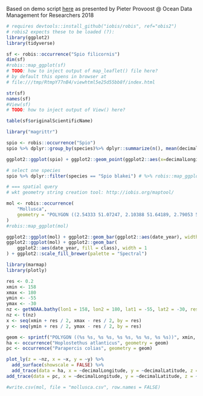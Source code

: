 Based on demo script [here](https://github.com/iobis/training/blob/master/odmr/script.R)
as presented by Pieter Provoost @ Ocean Data Management for Researchers 2018

```r
# requires devtools::install_github("iobis/robis", ref="obis2")
# robis2 expects these to be loaded (?):
library(ggplot2)
library(tidyverse)
```

```r
sf <- robis::occurrence("Spio filicornis")
dim(sf)
#robis::map_ggplot(sf)
# TODO: how to inject output of map_leaflet() file here?
# by default this opens in browser at
# file:///tmp/RtmpY77nB4/viewhtml5e25d55bb8f/index.html

str(sf)
names(sf)
#View(sf)
# TODO: how to inject output of View() here?

table(sf$originalScientificName)
```

```r
library("magrittr")

spio <- robis::occurrence("Spio")
spio %>% dplyr::group_by(species)%>% dplyr::summarize(n(), mean(decimalLatitude))

ggplot2::ggplot(spio) + ggplot2::geom_point(ggplot2::aes(x=decimalLongitude, y=decimalLatitude))

# select one species
spio %>% dplyr::filter(species == "Spio blakei") # %>% robis::map_ggplot()

# === spatial query
# wkt geometry string creation tool: http://iobis.org/maptool/

mol <- robis::occurrence(
    "Mollusca",
    geometry = "POLYGON ((2.54333 51.07247, 2.10388 51.64189, 2.79053 51.80522, 3.36731 51.36149, 2.54333 51.07247))"
)
#robis::map_ggplot(mol)
```
```r
ggplot2::ggplot(mol) + ggplot2::geom_bar(ggplot2::aes(date_year), width = 1)
ggplot2::ggplot(mol) + ggplot2::geom_bar(
    ggplot2::aes(date_year, fill = class), width = 1
) + ggplot2::scale_fill_brewer(palette = "Spectral")
```
```r
library(marmap)
library(plotly)

res <- 0.2
xmin <- 158
xmax <- 180
ymin <- -55
ymax <- -30
nz <- getNOAA.bathy(lon1 = 158, lon2 = 180, lat1 = -55, lat2 = -30, resolution = res * 60)
nz <- t(nz)
x <- seq(xmin + res / 2, xmax - res / 2, by = res)
y <- seq(ymin + res / 2, ymax - res / 2, by = res)

geom <- sprintf("POLYGON ((%s %s, %s %s, %s %s, %s %s, %s %s))", xmin, ymax, xmin, ymin, xmax, ymin, xmax, ymax, xmin, ymax)
ha <- occurrence("Hoplostethus atlanticus", geometry = geom)
pc <- occurrence("Parapercis colias", geometry = geom)

plot_ly(z = ~nz, x = ~x, y = ~y) %>%
  add_surface(showscale = FALSE) %>%
  add_trace(data = ha, x = ~decimalLongitude, y = ~decimalLatitude, z = ~-minimumDepthInMeters, marker = list(color = "#ffcc00", size = 3), name = "Hoplostethus atlanticus") %>%
add_trace(data = pc, x = ~decimalLongitude, y = ~decimalLatitude, z = ~-minimumDepthInMeters, marker = list(color = "#ff3399", size = 3), name = "Parapercis colias")
```
```r

#write.csv(mol, file = "mollusca.csv", row.names = FALSE)
```
